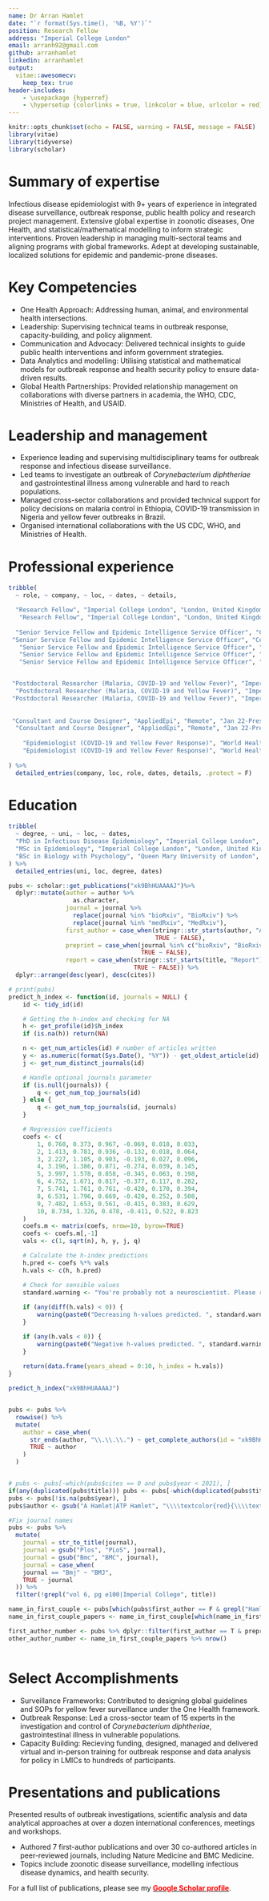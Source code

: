 ```yaml
---
name: Dr Arran Hamlet
date: "`r format(Sys.time(), '%B, %Y')`"
position: Research Fellow
address: "Imperial College London"
email: arranh92@gmail.com
github: arranhamlet
linkedin: arranhamlet
output: 
  vitae::awesomecv:
    keep_tex: true
header-includes:
    - \usepackage {hyperref}
    - \hypersetup {colorlinks = true, linkcolor = blue, urlcolor = red}
---
```


```r
knitr::opts_chunk$set(echo = FALSE, warning = FALSE, message = FALSE)
library(vitae)
library(tidyverse)
library(scholar)
```

# Summary of expertise

Infectious disease epidemiologist with 9+ years of experience in integrated disease surveillance, outbreak response, public health policy and research project management. Extensive global expertise in zoonotic diseases, One Health, and statistical/mathematical modelling to inform strategic interventions. Proven leadership in managing multi-sectoral teams and aligning programs with global frameworks. Adept at developing sustainable, localized solutions for epidemic and pandemic-prone diseases.

# Key Competencies

* One Health Approach: Addressing human, animal, and environmental health intersections.
* Leadership: Supervising technical teams in outbreak response, capacity-building, and policy alignment.
* Communication and Advocacy: Delivered technical insights to guide public health interventions and inform government strategies.
* Data Analytics and modelling: Utilising statistical and mathematical models for outbreak response and health security policy to ensure data-driven results.
* Global Health Partnerships: Provided relationship management on collaborations with diverse partners in academia, the WHO, CDC, Ministries of Health, and USAID.

# Leadership and management

* Experience leading and supervising multidisciplinary teams for outbreak response and infectious disease surveillance.
* Led teams to investigate an outbreak of *Corynebacterium diphtheriae* and gastrointestinal illness among vulnerable and hard to reach populations.
* Managed cross-sector collaborations and provided technical support for policy decisions on malaria control in Ethiopia, COVID-19 transmission in Nigeria and yellow fever outbreaks in Brazil.
* Organised international collaborations with the US CDC, WHO, and Ministries of Health.

# Professional experience
```r
tribble(
  ~ role, ~ company, ~ loc, ~ dates, ~ details,

  "Research Fellow", "Imperial College London", "London, United Kingdom", "Mar 25-present", "Developing mathematical models for the Jameel Institute’s Realtime Intelligent Support for Emergencies initiative to assess vaccine-preventable outbreak risks in conflict settings.",
   "Research Fellow", "Imperial College London", "London, United Kingdom", "Mar 25-present", "Presented work in progress to researchers and policy makers at the WHO Global Hub for Pandemic and Epidemic Intelligence and Médecins Sans Frontière. The project delivers critical data to help humanitarian organisations and policymakers prioritize aid in crisis settings.",
  
  "Senior Service Fellow and Epidemic Intelligence Service Officer", "Centers for Disease Control and Prevention", "Seattle, WA", "Jul 24-Feb 25 and Jul 22-Jun 24", "Provided technical assistance to US states and territories using CDC forecasting and data tools; coordinated collaborations with public health agencies in Canada and the European Union.",
 "Senior Service Fellow and Epidemic Intelligence Service Officer", "Centers for Disease Control and Prevention", "Seattle, WA", "Jul 24-Feb 25 and Jul 22-Jun 24", "Designed and carried out surveillance system evaluations for rabies, tuberculosis and long COVID prevalence. Emphasized innovative methods and alternative data systems to improve health security for Washington State's 8 million residents.",
   "Senior Service Fellow and Epidemic Intelligence Service Officer", "Centers for Disease Control and Prevention", "Seattle, WA", "Jul 24-Feb 25 and Jul 22-Jun 24", "Led and supervised outbreak investigations, including gastrointestinal illness, Corynebacterium diphtheriae and invasive Group A Streptococcus impacting hundreds of people.",
   "Senior Service Fellow and Epidemic Intelligence Service Officer", "Centers for Disease Control and Prevention", "Seattle, WA", "Jul 24-Feb 25 and Jul 22-Jun 24", "Designed SOPs and operational frameworks for disease surveillance, integrating with state and federal health policies and systems.",
   "Senior Service Fellow and Epidemic Intelligence Service Officer", "Centers for Disease Control and Prevention", "Seattle, WA", "Jul 24-Feb 25 and Jul 22-Jun 24", "Collaborated with dozens of CDC, state and local public health, and international partners to strengthen surveillance systems for priority diseases.",


 "Postdoctoral Researcher (Malaria, COVID-19 and Yellow Fever)", "Imperial College London", "London, United Kingdom", "Jan 20-Jun 22", "Directed epidemiological modelling for malaria, COVID-19, and yellow fever to guide policy recommendations for Ministries of Health in Brazil, Nigeria, Ethiopia, and global organisations such as the WHO, CDC and USAID.",
  "Postdoctoral Researcher (Malaria, COVID-19 and Yellow Fever)", "Imperial College London", "London, United Kingdom", "Jan 20-Jun 22", "Designed and implemented statistical and mathematical models to predict yellow fever spillover and the potential impact of invasive malaria vectors, published work in high-impact journals like Nature Communications and BMC Medicine.",
 "Postdoctoral Researcher (Malaria, COVID-19 and Yellow Fever)", "Imperial College London", "London, United Kingdom", "Jan 20-Jun 22", "Led development of tools for integrated vector control strategies for combatting malaria in Sub-Saharan Africa.",
 
 
 "Consultant and Course Designer", "AppliedEpi", "Remote", "Jan 22-Present", "Created and taught advanced training modules in data management and analytics for outbreak response, utilized by WHO, CDC, and Ministries of Health.",
  "Consultant and Course Designer", "AppliedEpi", "Remote", "Jan 22-Present", "Authored chapters on data analysis and epidemiology for field manuals used by public health practitioners.",
 
    "Epidemiologist (COVID-19 and Yellow Fever Response)", "World Health Organization", "Remote and Geneva, Switzerland", "Jan 15-Sep 15 and Jan 20-Apr 20", "Provided analytical support for IHR-aligned surveillance during the COVID-19 pandemic in LMICs.",
    "Epidemiologist (COVID-19 and Yellow Fever Response)", "World Health Organization", "Remote and Geneva, Switzerland", "Jan 15-Sep 15 and Jan 20-Apr 20", "Produced rapid epidemiological analysis and operational guidelines for outbreak response, with a focus on epidemiological drivers and transmission potential in Angola and the Democratic Republic of the Congo."
 
) %>% 
  detailed_entries(company, loc, role, dates, details, .protect = F)
```

# Education

```r
tribble(
  ~ degree, ~ uni, ~ loc, ~ dates,
  "PhD in Infectious Disease Epidemiology", "Imperial College London", "London, United Kingdom", "Jan 17-Jan 20",
  "MSc in Epidemiology", "Imperial College London", "London, United Kingdom", "Oct 14-Oct 15",
  "BSc in Biology with Psychology", "Queen Mary University of London", "London, United Kingdom", "Sep 11-May 14"
) %>% 
  detailed_entries(uni, loc, degree, dates)
```

```r
pubs <- scholar::get_publications("xk9BhHUAAAAJ")%>%
  dplyr::mutate(author = author %>%
                  as.character,
                journal = journal %>%
                  replace(journal %in% "bioRxiv", "BioRxiv") %>%
                  replace(journal %in% "medRxiv", "MedRxiv"),
                first_author = case_when(stringr::str_starts(author, "A Hamlet|ATP Hamlet") ~ TRUE,
                                         TRUE ~ FALSE),
                preprint = case_when(journal %in% c("bioRxiv", "BioRxiv", "MedRxiv", "medRxiv", "") ~ TRUE,
                                     TRUE ~ FALSE),
                report = case_when(stringr::str_starts(title, "Report") ~ TRUE,
                                   TRUE ~ FALSE)) %>%
  dplyr::arrange(desc(year), desc(cites))

# print(pubs)
predict_h_index <- function(id, journals = NULL) {
    id <- tidy_id(id)

    # Getting the h-index and checking for NA
    h <- get_profile(id)$h_index
    if (is.na(h)) return(NA)

    n <- get_num_articles(id) # number of articles written
    y <- as.numeric(format(Sys.Date(), "%Y")) - get_oldest_article(id)
    j <- get_num_distinct_journals(id)

    # Handle optional journals parameter
    if (is.null(journals)) {
        q <- get_num_top_journals(id)
    } else {
        q <- get_num_top_journals(id, journals)
    }

    # Regression coefficients
    coefs <- c(
        1, 0.760, 0.373, 0.967, -0.069, 0.018, 0.033,
        2, 1.413, 0.781, 0.936, -0.132, 0.018, 0.064,
        3, 2.227, 1.105, 0.903, -0.193, 0.027, 0.096,
        4, 3.196, 1.386, 0.871, -0.274, 0.039, 0.145,
        5, 3.997, 1.578, 0.858, -0.345, 0.063, 0.198,
        6, 4.752, 1.671, 0.817, -0.377, 0.117, 0.282,
        7, 5.741, 1.761, 0.761, -0.420, 0.170, 0.394,
        8, 6.531, 1.796, 0.669, -0.420, 0.252, 0.508,
        9, 7.482, 1.653, 0.561, -0.415, 0.383, 0.629,
        10, 8.734, 1.326, 0.478, -0.411, 0.522, 0.823
    )
    coefs.m <- matrix(coefs, nrow=10, byrow=TRUE)
    coefs <- coefs.m[,-1]
    vals <- c(1, sqrt(n), h, y, j, q)

    # Calculate the h-index predictions
    h.pred <- coefs %*% vals
    h.vals <- c(h, h.pred)

    # Check for sensible values
    standard.warning <- "You're probably not a neuroscientist. Please read the documentation for information on the limitations of this function."
  
    if (any(diff(h.vals) < 0)) {
        warning(paste0("Decreasing h-values predicted. ", standard.warning))
    }

    if (any(h.vals < 0)) {
        warning(paste0("Negative h-values predicted. ", standard.warning))
    }
  
    return(data.frame(years_ahead = 0:10, h_index = h.vals))
}

predict_h_index("xk9BhHUAAAAJ")


pubs <- pubs %>%
  rowwise() %>%
  mutate(
    author = case_when(
      str_ends(author, "\\.\\.\\.") ~ get_complete_authors(id = "xk9BhHUAAAAJ", pubid = pubid),
      TRUE ~ author
    )
  )


# pubs <- pubs[-which(pubs$cites == 0 and pubs$year < 2021), ]
if(any(duplicated(pubs$title))) pubs <- pubs[-which(duplicated(pubs$title)), ]
pubs <- pubs[!is.na(pubs$year), ]
pubs$author <- gsub("A Hamlet|ATP Hamlet", "\\\\textcolor{red}{\\\\textbf{A Hamlet}} ", pubs$author)

#Fix journal names
pubs <- pubs %>%
  mutate(
    journal = str_to_title(journal),
    journal = gsub("Plos", "PLoS", journal),
    journal = gsub("Bmc", "BMC", journal),
    journal = case_when(
    journal == "Bmj" ~ "BMJ",
    TRUE ~ journal
  )) %>%
  filter(!grepl("vol 6, pg e100|Imperial College", title))

name_in_first_couple <- pubs[which(pubs$first_author == F & grepl("Hamlet", pubs$author)), ]
name_in_first_couple_papers <- name_in_first_couple[which(name_in_first_couple$report == F & name_in_first_couple$preprint == F), ]

first_author_number <- pubs %>% dplyr::filter(first_author == T & preprint == F) %>% nrow()
other_author_number <- name_in_first_couple_papers %>% nrow()
  
```

# Select Accomplishments

* Surveillance Frameworks: Contributed to designing global guidelines and SOPs for yellow fever surveillance under the One Health framework.
* Outbreak Response: Led a cross-sector team of 15 experts in the investigation and control of *Corynebacterium diphtheriae*, gastrointestinal illness in vulnerable populations.
* Capacity Building: Recieving funding, designed, managed and delivered virtual and in-person training for outbreak response and data analysis for policy in LMICs to hundreds of participants.

# Presentations and publications
Presented results of outbreak investigations, scientific analysis and data analytical approaches at over a dozen international conferences, meetings and workshops. 

* Authored 7 first-author publications and over 30 co-authored articles in peer-reviewed journals, including Nature Medicine and BMC Medicine.
* Topics include zoonotic disease surveillance, modelling infectious disease dynamics, and health security.

For a full list of publications, please see my [<span style="color: red">**Google Scholar profile**</span>](https://scholar.google.co.uk/citations?user=xk9BhHUAAAAJ&hl=en).


